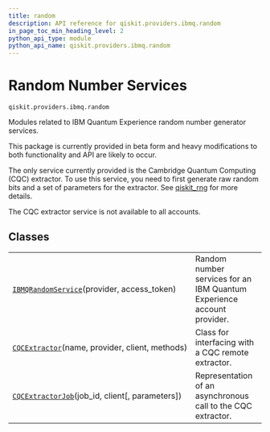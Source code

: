 ```yaml
---
title: random
description: API reference for qiskit.providers.ibmq.random
in_page_toc_min_heading_level: 2
python_api_type: module
python_api_name: qiskit.providers.ibmq.random
---
```


<span id="module-qiskit.providers.ibmq.random" />

<span id="qiskit-providers-ibmq-random" />

# Random Number Services

<span id="module-qiskit.providers.ibmq.random" />

`qiskit.providers.ibmq.random`

Modules related to IBM Quantum Experience random number generator services.

<Admonition title="Caution" type="note">
  This package is currently provided in beta form and heavy modifications to both functionality and API are likely to occur.
</Admonition>

The only service currently provided is the Cambridge Quantum Computing (CQC) extractor. To use this service, you need to first generate raw random bits and a set of parameters for the extractor. See [qiskit\_rng](https://github.com/qiskit-community/qiskit_rng) for more details.

<Admonition title="Note" type="note">
  The CQC extractor service is not available to all accounts.
</Admonition>

## Classes

|                                                                                                                                                  |                                                                        |
| ------------------------------------------------------------------------------------------------------------------------------------------------ | ---------------------------------------------------------------------- |
| [`IBMQRandomService`](qiskit.providers.ibmq.random.IBMQRandomService "qiskit.providers.ibmq.random.IBMQRandomService")(provider, access\_token)  | Random number services for an IBM Quantum Experience account provider. |
| [`CQCExtractor`](qiskit.providers.ibmq.random.CQCExtractor "qiskit.providers.ibmq.random.CQCExtractor")(name, provider, client, methods)         | Class for interfacing with a CQC remote extractor.                     |
| [`CQCExtractorJob`](qiskit.providers.ibmq.random.CQCExtractorJob "qiskit.providers.ibmq.random.CQCExtractorJob")(job\_id, client\[, parameters]) | Representation of an asynchronous call to the CQC extractor.           |

